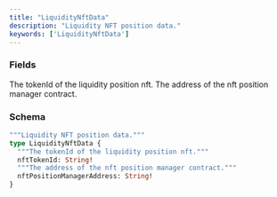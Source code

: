 ```yaml
---
title: "LiquidityNftData"
description: "Liquidity NFT position data."
keywords: ['LiquidityNftData']
---
```


### Fields

<ResponseField name="nftTokenId" type="String!" required>
  The tokenId of the liquidity position nft.
</ResponseField>

<ResponseField name="nftPositionManagerAddress" type="String!" required>
  The address of the nft position manager contract.
</ResponseField>

### Schema


```graphql 
"""Liquidity NFT position data."""
type LiquidityNftData {
  """The tokenId of the liquidity position nft."""
  nftTokenId: String!
  """The address of the nft position manager contract."""
  nftPositionManagerAddress: String!
}
```
